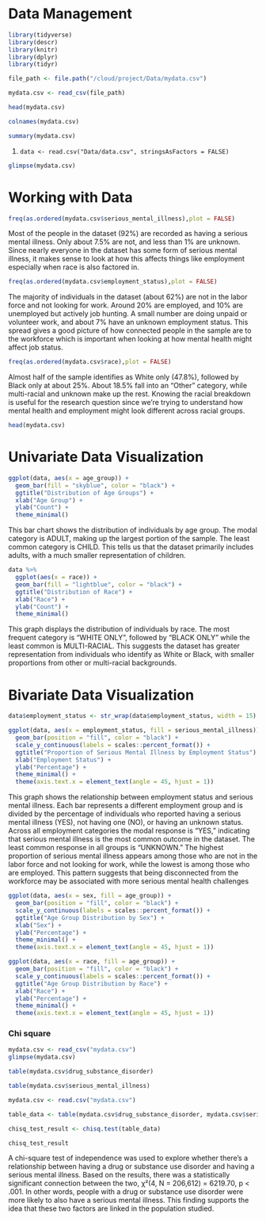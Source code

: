 # Data Management

```r
library(tidyverse)
library(descr)
library(knitr)
library(dplyr)
library(tidyr)

```

```r
file_path <- file.path("/cloud/project/Data/mydata.csv")


```

```r
mydata.csv <- read_csv(file_path)
```

```r
head(mydata.csv)

```

```r
colnames(mydata.csv)
```

```r
summary(mydata.csv)
```

1.  

    ```         
    data <- read.csv("Data/data.csv", stringsAsFactors = FALSE)
    ```

```r
glimpse(mydata.csv)
```

# **Working with Data**

```r
freq(as.ordered(mydata.csv$serious_mental_illness),plot = FALSE)
```

Most of the people in the dataset (92%) are recorded as having a serious mental illness. Only about 7.5% are not, and less than 1% are unknown. Since nearly everyone in the dataset has some form of serious mental illness, it makes sense to look at how this affects things like employment especially when race is also factored in.

```r
freq(as.ordered(mydata.csv$employment_status),plot = FALSE)
```

The majority of individuals in the dataset (about 62%) are not in the labor force and not looking for work. Around 20% are employed, and 10% are unemployed but actively job hunting. A small number are doing unpaid or volunteer work, and about 7% have an unknown employment status. This spread gives a good picture of how connected people in the sample are to the workforce which is important when looking at how mental health might affect job status.

```r
freq(as.ordered(mydata.csv$race),plot = FALSE)
```

Almost half of the sample identifies as White only (47.8%), followed by Black only at about 25%. About 18.5% fall into an “Other” category, while multi-racial and unknown make up the rest. Knowing the racial breakdown is useful for the research question since we’re trying to understand how mental health and employment might look different across racial groups.

```r
head(mydata.csv)
```

# **Univariate Data Visualization**

```r

ggplot(data, aes(x = age_group)) +
  geom_bar(fill = "skyblue", color = "black") +
  ggtitle("Distribution of Age Groups") +
  xlab("Age Group") +
  ylab("Count") +
  theme_minimal() 
```

This bar chart shows the distribution of individuals by age group. The modal category is ADULT, making up the largest portion of the sample. The least common category is CHILD. This tells us that the dataset primarily includes adults, with a much smaller representation of children.

```r
data %>%
  ggplot(aes(x = race)) +
  geom_bar(fill = "lightblue", color = "black") + 
  ggtitle("Distribution of Race") +
  xlab("Race") +
  ylab("Count") +
  theme_minimal() 
```

This graph displays the distribution of individuals by race. The most frequent category is "WHITE ONLY", followed by "BLACK ONLY" while the least common is MULTI-RACIAL. This suggests the dataset has greater representation from individuals who identify as White or Black, with smaller proportions from other or multi-racial backgrounds.

# **Bivariate Data Visualization**

```r
data$employment_status <- str_wrap(data$employment_status, width = 15)

ggplot(data, aes(x = employment_status, fill = serious_mental_illness)) +
  geom_bar(position = "fill", color = "black") +
  scale_y_continuous(labels = scales::percent_format()) +
  ggtitle("Proportion of Serious Mental Illness by Employment Status") +
  xlab("Employment Status") +
  ylab("Percentage") +
  theme_minimal() +
  theme(axis.text.x = element_text(angle = 45, hjust = 1))
```

This graph shows the relationship between employment status and serious mental illness. Each bar represents a different employment group and is divided by the percentage of individuals who reported having a serious mental illness (YES), not having one (NO), or having an unknown status. Across all employment categories the modal response is “YES,” indicating that serious mental illness is the most common outcome in the dataset. The least common response in all groups is “UNKNOWN.” The highest proportion of serious mental illness appears among those who are not in the labor force and not looking for work, while the lowest is among those who are employed. This pattern suggests that being disconnected from the workforce may be associated with more serious mental health challenges

```r
ggplot(data, aes(x = sex, fill = age_group)) +
  geom_bar(position = "fill", color = "black") +
  scale_y_continuous(labels = scales::percent_format()) +
  ggtitle("Age Group Distribution by Sex") +
  xlab("Sex") +
  ylab("Percentage") +
  theme_minimal() +
  theme(axis.text.x = element_text(angle = 45, hjust = 1))
```

```r
ggplot(data, aes(x = race, fill = age_group)) +
  geom_bar(position = "fill", color = "black") +
  scale_y_continuous(labels = scales::percent_format()) +
  ggtitle("Age Group Distribution by Race") +
  xlab("Race") +
  ylab("Percentage") +
  theme_minimal() +
  theme(axis.text.x = element_text(angle = 45, hjust = 1))
```

### Chi square

```r
mydata.csv <- read_csv("mydata.csv")
glimpse(mydata.csv)
```

```r
table(mydata.csv$drug_substance_disorder)

```

```r
table(mydata.csv$serious_mental_illness)
```

```r
mydata.csv <- read.csv("mydata.csv") 


```

```r

table_data <- table(mydata.csv$drug_substance_disorder, mydata.csv$serious_mental_illness)

```

```r
chisq_test_result <- chisq.test(table_data)

```

```r
chisq_test_result
```

A chi-square test of independence was used to explore whether there’s a relationship between having a drug or substance use disorder and having a serious mental illness. Based on the results, there was a statistically significant connection between the two, χ²(4, N = 206,612) = 6219.70, p \< .001. In other words, people with a drug or substance use disorder were more likely to also have a serious mental illness. This finding supports the idea that these two factors are linked in the population studied.
